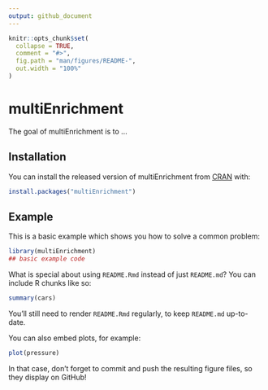 ---
output: github_document
---

<!-- README.md is generated from README.Rmd. Please edit that file -->

```{r, include = FALSE}
knitr::opts_chunk$set(
  collapse = TRUE,
  comment = "#>",
  fig.path = "man/figures/README-",
  out.width = "100%"
)
```

# multiEnrichment

<!-- badges: start -->
<!-- badges: end -->

The goal of multiEnrichment is to ...

## Installation

You can install the released version of multiEnrichment from [CRAN](https://CRAN.R-project.org) with:

``` r
install.packages("multiEnrichment")
```

## Example

This is a basic example which shows you how to solve a common problem:

```{r example}
library(multiEnrichment)
## basic example code
```

What is special about using `README.Rmd` instead of just `README.md`? You can include R chunks like so:

```{r cars}
summary(cars)
```

You'll still need to render `README.Rmd` regularly, to keep `README.md` up-to-date.

You can also embed plots, for example:

```{r pressure, echo = FALSE}
plot(pressure)
```

In that case, don't forget to commit and push the resulting figure files, so they display on GitHub!
